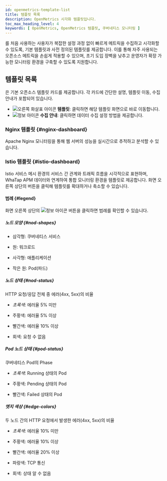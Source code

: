 ```yaml
---
id: openmetrics-template-list
title: 템플릿 목록
description: OpenMetrics 시각화 템플릿입니다.
toc_max_heading_level: 4
keywords: [ OpenMetrics, OpenMetrics 템플릿, 쿠버네티스 모니터링 ]
---
```


<Cmdname sid="openmetrics" className="uitext" />를 처음 사용하는 사용자가 복잡한 설정 과정 없이 빠르게 메트릭을 수집하고 시각화할 수 있도록, 기본 템플릿과 사전 정의된 템플릿를 제공합니다. 이를 통해 자주 사용되는 오픈소스 메트릭을 손쉽게 적용할 수 있으며, 초기 도입 장벽을 낮추고 운영자가 확장 가능한 모니터링 환경을 구축할 수 있도록 지원합니다.

## 템플릿 목록

<Cmdname sid="openmetrics_template_list" className="uitext" />은 기본 오픈소스 템플릿 카드를 제공합니다. 각 카드에 간단한 설명, 템플릿 이동, 수집 안내가 포함되어 있습니다.

* ![오른쪽 화살표 아이콘](/img/ic-arrow-right.svg) **템플릿**: 클릭하면 해당 템플릿 화면으로 바로 이동합니다.
* ![정보 아이콘](/img/ic-info-circle.svg) **수집 안내**: 클릭하면 데이터 수집 설정 방법을 제공합니다.

### Nginx 템플릿 {#nginx-dashboard}

Apache Nginx 모니터링을 통해 웹 서버의 성능을 실시간으로 추적하고 분석할 수 있습니다.

### Istio 템플릿 {#istio-dashboard}

Istio 서비스 메시 환경의 서비스 간 관계와 트래픽 흐름을 시각적으로 표현하며, WhaTap APM 데이터와 연계하여 통합 모니터링 환경을 템플릿로 제공합니다. 화면 오른쪽 상단의 버튼을 클릭해 템플릿를 확대하거나 축소할 수 있습니다.

<ImgLang img='openmetrics-dashboard-istio.png' desc='OpenMetircs 템플릿 istio' />

#### 범례 {#legend}

화면 오른쪽 상단의 ![정보 아이콘](/img/ic-info-circle.svg) 버튼을 클릭하면 범례를 확인할 수 있습니다. 

##### 노드 모양 {#nod-shapes}

* 삼각형: 쿠버네티스 서비스

* 원: 워크로드

* 사각형: 애플리케이션

* 작은 원: Pod(파드)

##### 노드 상태 {#nod-status}

HTTP 요청/응답 전체 중 에러(4xx, 5xx)의 비율

* *초록색*: 에러율 5% 미만

* <span class='slow'>주황색</span>: 에러율 5% 이상

* <span class='vslow'>빨간색</span>: 에러율 10% 이상

* 회색: 요청 수 없음

##### Pod 노드 상태 {#pod-status}

쿠버네티스 Pod의 Phase

* *초록색*: Running 상태의 Pod

* <span class='slow'>주황색</span>: Pending 상태의 Pod

* <span class='vslow'>빨간색</span>: Failed 상태의 Pod

##### 엣지 색상 {#edge-colors}

두 노드 간의 HTTP 요청에서 발생한 에러(4xx, 5xx)의 비율

* *초록색*: 에러율 10% 미만

* <span class='slow'>주황색</span>: 에러율 10% 이상

* <span class='vslow'>빨간색</span>: 에러율 20% 이상

* <span class='normal'>파랑색</span>: TCP 통신

* 회색: 상태 알 수 없음